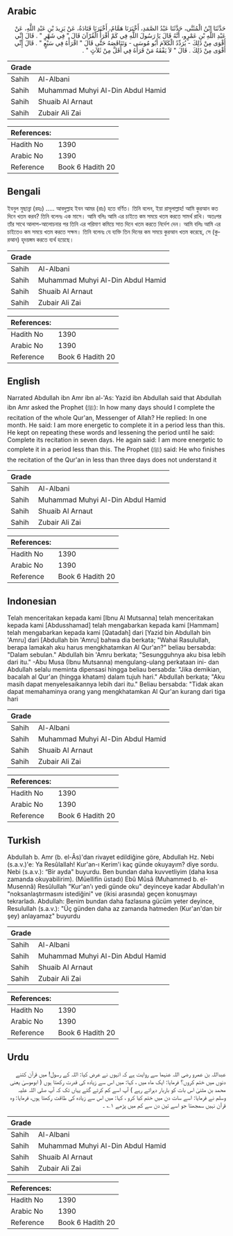 ## Arabic


<div dir="rtl" lang="ar" style={{fontSize:'larger',backgroundColor:'#f8f9fa',padding:20}}>
حَدَّثَنَا ابْنُ الْمُثَنَّى، حَدَّثَنَا عَبْدُ الصَّمَدِ، أَخْبَرَنَا هَمَّامٌ، أَخْبَرَنَا قَتَادَةُ، عَنْ يَزِيدَ بْنِ عَبْدِ اللَّهِ، عَنْ عَبْدِ اللَّهِ بْنِ عَمْرٍو، أَنَّهُ قَالَ يَا رَسُولَ اللَّهِ فِي كَمْ أَقْرَأُ الْقُرْآنَ قَالَ ‏"‏ فِي شَهْرٍ ‏"‏ ‏.‏ قَالَ إِنِّي أَقْوَى مِنْ ذَلِكَ - يُرَدِّدُ الْكَلاَمَ أَبُو مُوسَى - وَتَنَاقَصَهُ حَتَّى قَالَ ‏"‏ اقْرَأْهُ فِي سَبْعٍ ‏"‏ ‏.‏ قَالَ إِنِّي أَقْوَى مِنْ ذَلِكَ ‏.‏ قَالَ ‏"‏ لاَ يَفْقَهُ مَنْ قَرَأَهُ فِي أَقَلَّ مِنْ ثَلاَثٍ ‏"‏ ‏.‏
</div>
<div style={{backgroundColor:'#f8f9fa',padding:20, marginBottom: 10}}><table> <thead> <tr> <th>Grade</th> <th></th> </tr> </thead> <tbody> <tr><td>Sahih</td><td>Al-Albani</td></tr><tr><td>Sahih</td><td>Muhammad Muhyi Al-Din Abdul Hamid</td></tr><tr><td>Sahih</td><td>Shuaib Al Arnaut</td></tr><tr><td>Sahih</td><td>Zubair Ali Zai</td></tr></tbody></table><table> <thead> <tr> <th>References:</th> <th></th> </tr> </thead> <tbody><tr><td>Hadith No</td><td>1390</td></tr><tr><td>Arabic No</td><td>1390</td></tr><tr><td>Reference</td><td>Book 6 Hadith 20</td></tr></tbody></table></div>

## Bengali


<div dir="ltr" lang="bn" style={{fontSize:'larger',backgroundColor:'#f8f9fa',padding:20}}>
ইবনুল মুছান্না (রহঃ) ..... আবদুল্লাহ ইবন আমর (রাঃ) হতে বর্ণিত। তিনি বলেন, ইয়া রাসূলাল্লাহ! আমি কুরআন কত দিনে খতম করব? তিনি বলেনঃ এক মাসে। আমি বলিঃ আমি এর চাইতে কম সময়ে খতম করতে সামর্থ রাখি। অতঃপর তাঁর সাথে আলাপ-আলোচনার পর তিনি এর পরিমাণ কমিয়ে সাত দিনে খতম করতে নির্দেশ দেন। আমি বলিঃ আমি এর চাইতেও কম সময়ে খতম করতে সক্ষম। তিনি বলেনঃ যে ব্যক্তি তিন দিনের কম সময়ে কুরআন খতম করেছে, সে (কুরআন) হৃদয়ঙ্গম করতে ব্যর্থ হয়েছে।
</div>
<div style={{backgroundColor:'#f8f9fa',padding:20, marginBottom: 10}}><table> <thead> <tr> <th>Grade</th> <th></th> </tr> </thead> <tbody> <tr><td>Sahih</td><td>Al-Albani</td></tr><tr><td>Sahih</td><td>Muhammad Muhyi Al-Din Abdul Hamid</td></tr><tr><td>Sahih</td><td>Shuaib Al Arnaut</td></tr><tr><td>Sahih</td><td>Zubair Ali Zai</td></tr></tbody></table><table> <thead> <tr> <th>References:</th> <th></th> </tr> </thead> <tbody><tr><td>Hadith No</td><td>1390</td></tr><tr><td>Arabic No</td><td>1390</td></tr><tr><td>Reference</td><td>Book 6 Hadith 20</td></tr></tbody></table></div>

## English


<div dir="ltr" lang="en" style={{fontSize:'larger',backgroundColor:'#f8f9fa',padding:20}}>
Narrated Abdullah ibn Amr ibn al-'As: Yazid ibn Abdullah said that Abdullah ibn Amr asked the Prophet (ﷺ): In how many days should I complete the recitation of the whole Qur'an, Messenger of Allah? He replied: In one month. He said: I am more energetic to complete it in a period less than this. He kept on repeating these words and lessening the period until he said: Complete its recitation in seven days. He again said: I am more energetic to complete it in a period less than this. The Prophet (ﷺ) said: He who finishes the recitation of the Qur'an in less than three days does not understand it
</div>
<div style={{backgroundColor:'#f8f9fa',padding:20, marginBottom: 10}}><table> <thead> <tr> <th>Grade</th> <th></th> </tr> </thead> <tbody> <tr><td>Sahih</td><td>Al-Albani</td></tr><tr><td>Sahih</td><td>Muhammad Muhyi Al-Din Abdul Hamid</td></tr><tr><td>Sahih</td><td>Shuaib Al Arnaut</td></tr><tr><td>Sahih</td><td>Zubair Ali Zai</td></tr></tbody></table><table> <thead> <tr> <th>References:</th> <th></th> </tr> </thead> <tbody><tr><td>Hadith No</td><td>1390</td></tr><tr><td>Arabic No</td><td>1390</td></tr><tr><td>Reference</td><td>Book 6 Hadith 20</td></tr></tbody></table></div>

## Indonesian


<div dir="ltr" lang="id" style={{fontSize:'larger',backgroundColor:'#f8f9fa',padding:20}}>
Telah menceritakan kepada kami [Ibnu Al Mutsanna] telah menceritakan kepada kami [Abdusshamad] telah mengabarkan kepada kami [Hammam] telah mengabarkan kepada kami [Qatadah] dari [Yazid bin Abdullah bin 'Amru] dari [Abdullah bin 'Amru] bahwa dia berkata; "Wahai Rasulullah, berapa lamakah aku harus mengkhatamkan Al Qur'an?" beliau bersabda: "Dalam sebulan." Abdullah bin 'Amru berkata; "Sesungguhnya aku bisa lebih dari itu." -Abu Musa (Ibnu Mutsanna) mengulang-ulang perkataan ini- dan Abdullah selalu meminta dipensasi hingga beliau bersabda: "Jika demikian, bacalah al Qur'an (hingga khatam) dalam tujuh hari." Abdullah berkata; "Aku masih dapat menyelesaikannya lebih dari itu." Beliau bersabda: "Tidak akan dapat memahaminya orang yang mengkhatamkan Al Qur'an kurang dari tiga hari
</div>
<div style={{backgroundColor:'#f8f9fa',padding:20, marginBottom: 10}}><table> <thead> <tr> <th>Grade</th> <th></th> </tr> </thead> <tbody> <tr><td>Sahih</td><td>Al-Albani</td></tr><tr><td>Sahih</td><td>Muhammad Muhyi Al-Din Abdul Hamid</td></tr><tr><td>Sahih</td><td>Shuaib Al Arnaut</td></tr><tr><td>Sahih</td><td>Zubair Ali Zai</td></tr></tbody></table><table> <thead> <tr> <th>References:</th> <th></th> </tr> </thead> <tbody><tr><td>Hadith No</td><td>1390</td></tr><tr><td>Arabic No</td><td>1390</td></tr><tr><td>Reference</td><td>Book 6 Hadith 20</td></tr></tbody></table></div>

## Turkish


<div dir="ltr" lang="tr" style={{fontSize:'larger',backgroundColor:'#f8f9fa',padding:20}}>
Abdullah b. Amr (b. el-Âs)'dan rivayet edildiğine göre, Abdullah Hz. Nebi (s.a.v.)'e: Ya Resûlallah! Kur'an-ı Kerim'i kaç günde okuyayım? diye sordu. Nebi (s.a.v.): “Bir ayda" buyurdu. Ben bundan daha kuvvetliyim (daha kısa zamanda okuyabilirim). (Müellifin üstadı) Ebû Mûsâ (Muhammed b. el-Musennâ) Resûlullah "Kur'an'ı yedi günde oku" deyinceye kadar Abdullah'ın "noksanlaştırmasını istediğini" ve (ikisi arasında) geçen konuşmayı tekrarladı. Abdullah: Benim bundan daha fazlasına gücüm yeter deyince, Resulullah (s.a.v.): "Üç günden daha az zamanda hatmeden (Kur'an'dan bir şey) anlayamaz" buyurdu
</div>
<div style={{backgroundColor:'#f8f9fa',padding:20, marginBottom: 10}}><table> <thead> <tr> <th>Grade</th> <th></th> </tr> </thead> <tbody> <tr><td>Sahih</td><td>Al-Albani</td></tr><tr><td>Sahih</td><td>Muhammad Muhyi Al-Din Abdul Hamid</td></tr><tr><td>Sahih</td><td>Shuaib Al Arnaut</td></tr><tr><td>Sahih</td><td>Zubair Ali Zai</td></tr></tbody></table><table> <thead> <tr> <th>References:</th> <th></th> </tr> </thead> <tbody><tr><td>Hadith No</td><td>1390</td></tr><tr><td>Arabic No</td><td>1390</td></tr><tr><td>Reference</td><td>Book 6 Hadith 20</td></tr></tbody></table></div>

## Urdu


<div dir="rtl" lang="ur" style={{fontSize:'larger',backgroundColor:'#f8f9fa',padding:20}}>
عبداللہ بن عمرو رضی اللہ عنہما سے روایت ہے کہ انہوں نے عرض کیا: اللہ کے رسول! میں قرآن کتنے دنوں میں ختم کروں؟ فرمایا: ایک ماہ میں ، کہا: میں اس سے زیادہ کی قدرت رکھتا ہوں ( ابوموسیٰ یعنی محمد بن مثنیٰ اس بات کو باربار دہراتے رہے ) آپ اسے کم کرتے گئے یہاں تک کہ آپ صلی اللہ علیہ وسلم نے فرمایا: اسے سات دن میں ختم کیا کرو ، کہا: میں اس سے زیادہ کی طاقت رکھتا ہوں، فرمایا: وہ قرآن نہیں سمجھتا جو اسے تین دن سے کم میں پڑھے ۱؎ ۔
</div>
<div style={{backgroundColor:'#f8f9fa',padding:20, marginBottom: 10}}><table> <thead> <tr> <th>Grade</th> <th></th> </tr> </thead> <tbody> <tr><td>Sahih</td><td>Al-Albani</td></tr><tr><td>Sahih</td><td>Muhammad Muhyi Al-Din Abdul Hamid</td></tr><tr><td>Sahih</td><td>Shuaib Al Arnaut</td></tr><tr><td>Sahih</td><td>Zubair Ali Zai</td></tr></tbody></table><table> <thead> <tr> <th>References:</th> <th></th> </tr> </thead> <tbody><tr><td>Hadith No</td><td>1390</td></tr><tr><td>Arabic No</td><td>1390</td></tr><tr><td>Reference</td><td>Book 6 Hadith 20</td></tr></tbody></table></div>
